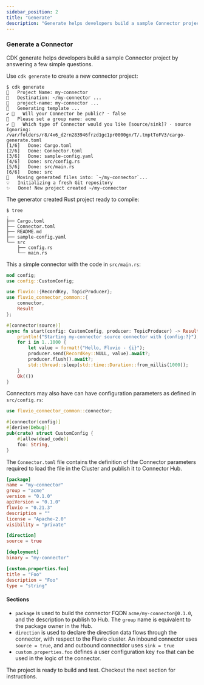 ```yaml
---
sidebar_position: 2
title: "Generate"
description: "Generate helps developers build a sample Connector project by answering a few simple questions."
---
```


### Generate a Connector

CDK generate helps developers build a sample Connector project by answering a few simple questions.

Use `cdk generate` to create a new connector project:

```shell
$ cdk generate
🤷   Project Name: my-connector
🔧   Destination: ~/my-connector ...
🔧   project-name: my-connector ...
🔧   Generating template ...
✔ 🤷   Will your Connector be public? · false
🤷   Please set a group name: acme
✔ 🤷   Which type of Connector would you like [source/sink]? · source
Ignoring: /var/folders/r8/4x6_d2rn283946frzd1gc1pr0000gn/T/.tmptToFV3/cargo-generate.toml
[1/6]   Done: Cargo.toml
[2/6]   Done: Connector.toml
[3/6]   Done: sample-config.yaml
[4/6]   Done: src/config.rs
[5/6]   Done: src/main.rs
[6/6]   Done: src
🔧   Moving generated files into: `~/my-connector`...
💡   Initializing a fresh Git repository
✨   Done! New project created ~/my-connector
```

The generator created Rust project ready to compile:

```
$ tree
.
├── Cargo.toml
├── Connector.toml
├── README.md
├── sample-config.yaml
└── src
    ├── config.rs
    └── main.rs
```

This a simple connector with the code in `src/main.rs`:

```rust title="src/main.rs"
mod config;
use config::CustomConfig;

use fluvio::{RecordKey, TopicProducer};
use fluvio_connector_common::{
    connector,
    Result
};

#[connector(source)]
async fn start(config: CustomConfig, producer: TopicProducer) -> Result<()> {
    println!("Starting my-connector source connector with {config:?}");
    for i in 1..1000 {
        let value = format!("Hello, Fluvio - {i}");
        producer.send(RecordKey::NULL, value).await?;
        producer.flush().await?;
        std::thread::sleep(std::time::Duration::from_millis(1000));
    }
    Ok(())
}
```

Connectors may also have can have configuration parameters as defined in `src/config.rs`:

```rust title="src/config.rs"
use fluvio_connector_common::connector;

#[connector(config)]
#[derive(Debug)]
pub(crate) struct CustomConfig {
    #[allow(dead_code)]
    foo: String,
}
```

 The `Connector.toml` file contains the definition of the Connector parameters required to load the file in the Cluster and publish it to Connector Hub.

```toml title="Connector.toml"
[package]
name = "my-connector"
group = "acme"
version = "0.1.0"
apiVersion = "0.1.0"
fluvio = "0.21.3"
description = ""
license = "Apache-2.0"
visibility = "private"

[direction]
source = true

[deployment]
binary = "my-connector"

[custom.properties.foo]
title = "Foo"
description = "Foo"
type = "string"
```

#### Sections

* `package` is used to build the connector FQDN `acme/my-connector@0.1.0`, and the description to publish to  Hub. The `group` name is equivalent to the package owner in the Hub.
* `direction` is used to declare the direction data flows through the connector, with respect to the Fluvio cluster. An inbound connector uses `source = true`, and and outbound connectdor uses `sink = true`
* `custom.properties.foo` defines a user configuration key `foo` that can be used in the logic of the connector.

The project is ready to build and test. Checkout the next section for instructions.

